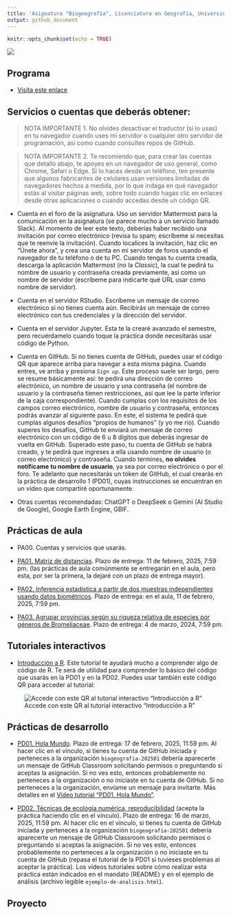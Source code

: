 ```yaml
---
title: 'Asignatura "Biogeografía", Licenciatura en Geografía, Universidad Autónoma de Santo Domingo (UASD)'
output: github_document
---
```


```r
knitr::opts_chunk$set(echo = TRUE)
```

![](qr.jpg)

## Programa

- [Visita este enlace](programa-biogeografia-202501.pdf)


## Servicios o cuentas que deberás obtener:

> NOTA IMPORTANTE 1. No olvides desactivar el traductor (si lo usas) en tu navegador cuando uses mi servidor o cualquier otro servidor de programación, así como cuando consultes repos de GitHub.

> NOTA IMPORTANTE 2. Te recomiendo que, para crear las cuentas que detallo abajo, te apoyes en un navegador de uso general, como Chrome, Safari o Edge. Si lo haces desde un teléfono, ten presente que algunos fabricantes de celulares usan versiones limitadas de navegadores hechos a medida, por lo que indaga en qué navegador estás al visitar páginas web, sobre todo cuando hagas clic en enlaces desde otras aplicaciones o cuando accedas desde un código QR.

- Cuenta en el foro de la asignatura. Uso un servidor Mattermost para la comunicación en la asignatura (se parece mucho a un servicio llamado Slack). Al momento de leer este texto, deberías haber recibido una invitación por correo electrónico (revisa tu spam; escríbeme si necesitas que te reenvíe la invitación). Cuando localices la invitación, haz clic en "Únete ahora", y crea una cuenta en mi servidor de foros usando el navegador de tu teléfono o de tu PC. Cuando tengas tu cuenta creada, descarga la aplicación Mattermost (no la *Classic*), la cual te pedirá tu nombre de usuario y contraseña creada previamente, así como un nombre de servidor (escríbeme para indicarte qué URL usar como nombre de servidor).
  
- Cuenta en el servidor RStudio. Escríbeme un mensaje de correo electrónico si no tienes cuenta aún. Recibirás un mensaje de correo electrónico con tus credenciales y la dirección del servidor.
  
- Cuenta en el servidor Jupyter. Esta te la crearé avanzado el semestre, pero recuérdamelo cuando toque la práctica donde necesitarás usar código de Python.
  
- Cuenta en GitHub. Si no tienes cuenta de GitHub, puedes usar el código QR que aparece arriba para navegar a esta misma página. Cuando entres, ve arriba y presiona *`Sign up`*. Este proceso suele ser largo, pero se resume básicamente así: te pedirá una dirección de correo electrónico, un nombre de usuario y una contraseña (el nombre de usuario y la contraseña tienen restricciones, así que lee la parte inferior de la caja correspondiente). Cuando cumplas con los requisitos de los campos correo electrónico, nombre de usuario y contraseña, entonces podrás avanzar al siguiente paso. En este, el sistema te pedirá que cumplas algunos desafíos "propios de humanos" (y yo me río). Cuando superes los desafíos, GitHub te enviará un mensaje de correo electrónico con un código de 6 u 8 dígitos que deberás ingresar de vuelta en GitHub. Superado este paso, tu cuenta de GitHub se habrá creado, y te pedirá que ingreses a ella usando nombre de usuario (o correo electrónico) y contraseña. Cuando termines, **no olvides notifícame tu nombre de usuario**, ya sea por correo electrónico o por el foro. Te adelanto que necesitarás un tóken de GitHub, el cual crearás en la práctica de desarrollo 1 (PD01), cuyas instrucciones se encuentran en un vídeo que compartiré oportunamente.
  
- Otras cuentas recomendadas: ChatGPT o DeepSeek o Gemini (AI Studio de Google), Google Earth Engine, GBIF.

## Prácticas de aula

- PA00. Cuentas y servicios que usarás.
  
- [PA01. Matriz de distancias](https://github.com/biogeografia-master/matriz-de-distancias). Plazo de entrega: 11 de febrero, 2025, 7:59 pm. (las prácticas de aula comúnmente se entregarán en el aula, pero esta, por ser la primera, la dejaré con un plazo de entrega mayor).

- [PA02. Inferencia estadística a partir de dos muestras independientes usando datos biométricos](https://github.com/biogeografia-master/dos-muestras-independientes-biometria). Plazo de entrega: en el aula, 11 de febrero, 2025, 7:59 pm.

- [PA03. Agrupar provincias según su riqueza relativa de especies por géneros de Bromeliaceae](https://github.com/biogeografia-master/agrupamiento-por-riqueza). Plazo de entrega: 4 de marzo, 2024, 7:59 pm.

<!-- - [PA04: Análisis Exploratorio de Datos (AED) y Paradoja de Orlócy](https://github.com/biogeografia-master/aed-transformaciones-orlocy). Plazo de entrega: 11 de septiembre, 2024, 11:59 pm. -->

<!-- - [PA05: Medio físico, variables ambientales, correlación y regresión](https://github.com/biogeografia-master/medio-fisico-variables-ambientales). Plazo de entrega: 25 de septiembre de 2024, 11:59 pm. -->

<!-- - [PA06: Distribución de especies, patrones de distribución por simple inspección](https://github.com/biogeografia-master/patrones-distribucion-simple-inspeccion). Plazo de entrega: 8 de octubre de 2024, 7:59 pm. -->

<!-- - [PA07: Distribución de especies en la bibliografía](https://github.com/biogeografia-master/distribucion-de-especies-en-bibliografia). Plazo de entrega: 15 de octubre de 2024, 7:59 pm. -->

<!-- - [PA08: Distribución de comunidades en la bibliografía](https://github.com/biogeografia-master/distribucion-de-comunidades-en-bibliografia). Plazo de entrega: 29 de octubre de 2024, 7:59 pm. -->

<!-- - [PA09: Teoría de la biogeografía insular en la bibliografía, herramientas precursoras de la TBI](https://github.com/biogeografia-master/biogeografia-insular-en-bibliografia). Plazo de entrega: 18 de noviembre de 2024, 23:59 pm. -->

## Tutoriales interactivos

- [Introducción a R](https://geofis.shinyapps.io/tutorial1/). Este tutorial te ayudará mucho a comprender algo de código de R. Te será de utilidad para comprender lo básico del código que usarás en la PD01 y en la PD02. Puedes usar también este código QR para acceder al tutorial:

![Accede con este QR al tutorial interactivo "Introducción a R"](qr-tutorial1.jpg)

## Prácticas de desarrollo

- [PD01. Hola Mundo](https://classroom.github.com/a/Bg7jw4W9). Plazo de entrega: 17 de febrero, 2025, 11:59 pm. Al hacer clic en el vínculo, si tienes tu cuenta de GitHub iniciada y perteneces a la organización `biogeografia-202501` debería aparecerte un mensaje de GitHub Classroom solicitando permisos o preguntando si aceptas la asignación. Si no ves esto, entonces probablemente no perteneces a la organización o no iniciaste en tu cuenta de GitHub. Si no perteneces a la organización, envíame un mensaje para invitarte. Más detalles en el [Vídeo tutorial "PD01. Hola Mundo"](https://drive.google.com/file/d/1om49HJ7ndANraUPuT5a5gYEZRlELMoXB/view?usp=drive_link).

- [PD02. Técnicas de ecología numérica, reproducibilidad]() (acepta la práctica haciendo clic en el vínculo). Plazo de entrega: 16 de marzo, 2025, 11:59 pm. Al hacer clic en el vínculo, si tienes tu cuenta de GitHub iniciada y perteneces a la organización `biogeografia-202501` debería aparecerte un mensaje de GitHub Classroom solicitando permisos o preguntando si aceptas la asignación. Si no ves esto, entonces probablemente no perteneces a la organización o no iniciaste en tu cuenta de GitHub (repasa el tutorial de la PD01 si tuvieses problemas al aceptar la práctica). Los vídeos tutoriales sobre cómo realizar esta práctica están indicados en el mandato (README) y en el ejemplo de análisis (archivo legible `ejemplo-de-analisis.html`).

<!-- - [PD03. Introducción a Python](https://classroom.github.com/a/fQT1f7zt) (acepta la práctica haciendo clic en el vínculo). Plazo de entrega: 22 de octubre, 2024, 11:59 pm. -->

<!-- - [PD04. Modelos de distribución de especies (SDM) por medio de aprendizaje automático (*machine learning*)](https://classroom.github.com/a/XcbRJ9xA) (acepta la práctica haciendo clic en el enlace). Plazo de entrega: 12 de noviembre, 2024, 11:59 pm. [Vídeo tutorial](https://drive.google.com/file/d/1W6dckDAzI0Zm0tezKOnTx5oswpA8llQY/view?usp=drive_link). -->

<!-- - [PD05. Introducción a QGIS, diseño de muestreo espacial estratificado](https://classroom.github.com/a/mkvXeHXY) (acepta la práctica haciendo clic en el enlace). Plazo de entrega: 26 de noviembre, 2024, 11:59 pm. [Vídeo tutorial para el ejercicio 5 (pone "Práctica 4" en el vídeo, pero te valdrá igualmente)](https://drive.google.com/file/d/1k6IotOHj6fUkyfi4rSBK6d320TY45KED/view). -->
  
## Proyecto

<!-- ## [Salida de campo (2024-12-01)](https://github.com/biogeografia-202402/salida-de-campo). [Versión HTML (quizá más legible)](https://biogeografia-202402.github.io/salida-de-campo/README.html) -->